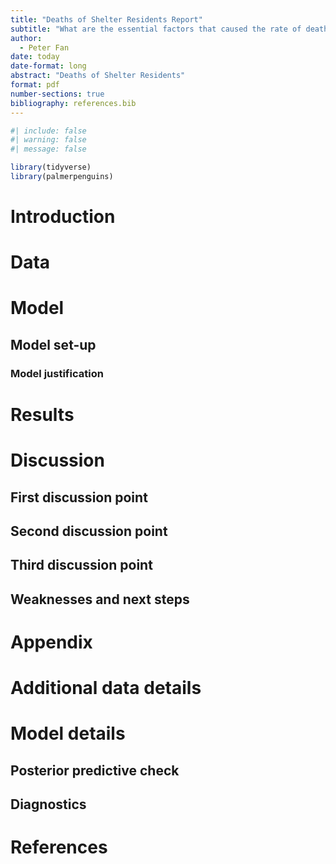 ```yaml
---
title: "Deaths of Shelter Residents Report"
subtitle: "What are the essential factors that caused the rate of death of shelter residents"
author: 
  - Peter Fan
date: today
date-format: long
abstract: "Deaths of Shelter Residents"
format: pdf
number-sections: true
bibliography: references.bib
---
```


```r
#| include: false
#| warning: false
#| message: false

library(tidyverse)
library(palmerpenguins)
```


# Introduction

# Data {#sec-data}

# Model

## Model set-up

### Model justification

# Results

# Discussion

## First discussion point {#sec-first-point}

## Second discussion point

## Third discussion point

## Weaknesses and next steps

\newpage

\appendix

# Appendix {-}

# Additional data details

# Model details {#sec-model-details}

## Posterior predictive check

## Diagnostics

\newpage

# References


